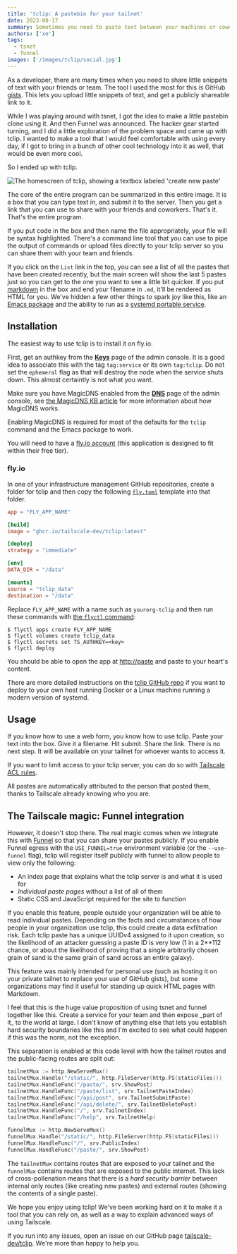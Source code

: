 ```yaml
---
title: 'tclip: A pastebin for your tailnet'
date: 2023-08-17
summary: Sometimes you need to paste text between your machines or coworkers. tclip is a Tailscale-powered pastebin that lets you do just that.
authors: ['xe']
tags:
  - tsnet
  - funnel
images: ['/images/tclip/social.jpg']
---
```


As a developer, there are many times when you need to share little snippets of text with your friends or team. The tool I used the most for this is GitHub [gists](https://gist.github.com). This lets you upload little snippets of text, and get a publicly shareable link to it.

While I was playing around with tsnet, I got the idea to make a little pastebin clone using it. And then Funnel was announced. The hacker gear started turning, and I did a little exploration of the problem space and came up with tclip. I wanted to make a tool that I would feel comfortable with using every day, if I got to bring in a bunch of other cool technology into it as well, that would be even more cool.

So I ended up with tclip.

<Image
  className="mt-2"
  src="/images/tclip/frontpage.png"
  width={1804}
  height={870}
  alt="The homescreen of tclip, showing a textbox labeled 'create new paste'"
/>

The core of the entire program can be summarized in this entire image. It is a box that you can type text in, and submit it to the server. Then you get a link that you can use to share with your friends and coworkers. That's it. That's the entire program.

If you put code in the box and then name the file appropriately, your file will be syntax highlighted. There's a command line tool that you can use to pipe the output of commands or upload files directly to your tclip server so you can share them with your team and friends.

If you click on the `List` link in the top, you can see a list of all the pastes that have been created recently, but the main screen will show the last 5 pastes just so you can get to the one you want to see a little bit quicker. If you put [markdown](https://en.wikipedia.org/wiki/Markdown) in the box and end your filename in `.md`, it'll be rendered as HTML for you. We've hidden a few other things to spark joy like this, like an [Emacs package](https://github.com/tailscale-dev/tclip/blob/main/contrib/tclip.el) and the ability to run as a [systemd portable service](https://systemd.io/PORTABLE_SERVICES/).

<HeroImage
  width={1280}
  height={512}
  desc="An albino pidgeon behind a normal one as found on Oberbaumbrücke in Berlin. Photo by Xe Iaso, 2023."
  src="/images/tclip/hero.jpg"
/>

## Installation

The easiest way to use tclip is to install it on fly.io.

First, get an authkey from the [**Keys**](https://login.tailscale.com/admin/settings/keys) page of the admin console. It is a good idea to associate this with the tag `tag:service` or its own `tag:tclip`. Do not set the `ephemeral` flag as that will destroy the node when the service shuts down. This almost certaintly is not what you want.

Make sure you have MagicDNS enabled from the [**DNS**](https://login.tailscale.com/admin/dns) page of the admin console, see [the MagicDNS KB article](https://tailscale.com/kb/1081/magicdns/) for more information about how MagicDNS works.

Enabling MagicDNS is required for most of the defaults for the `tclip` command and the Emacs package to work.

You will need to have a [fly.io account](https://fly.io/) (this application is designed to fit within their free tier).

### fly.io

In one of your infrastructure management GitHub repositories, create a
folder for tclip and then copy the following
[`fly.toml`](https://fly.io/docs/reference/configuration/) template
into that folder.

```toml
app = "FLY_APP_NAME"

[build]
image = "ghcr.io/tailscale-dev/tclip:latest"

[deploy]
strategy = "immediate"

[env]
DATA_DIR = "/data"

[mounts]
source = "tclip_data"
destination = "/data"
```

Replace `FLY_APP_NAME` with a name such as `yourorg-tclip` and
then run these commands with [the `flyctl` command](https://fly.io/docs/hands-on/install-flyctl/):

```
$ flyctl apps create FLY_APP_NAME
$ flyctl volumes create tclip_data
$ flyctl secrets set TS_AUTHKEY=<key>
$ flyctl deploy
```

You should be able to open the app at [http://paste](http://paste) and
paste to your heart's content.

There are more detailed instructions on the [tclip GitHub repo](https://github.com/tailscale-dev/tclip#deploying) if you want to deploy to your own host running Docker or a Linux machine running a modern version of systemd.

## Usage

If you know how to use a web form, you know how to use tclip. Paste your text into the box. Give it a filename. Hit submit. Share the link. There is no next step. It will be available on your tailnet for whoever wants to access it.

If you want to limit access to your tclip server, you can do so with [Tailscale ACL rules](https://tailscale.com/kb/1018/acls/).

All pastes are automatically attributed to the person that posted them, thanks to Tailscale already knowing who you are.

## The Tailscale magic: Funnel integration

However, it doesn't stop there. The real magic comes when we integrate this with [Funnel](/blog/embedded-funnel) so that you can share your pastes publicly. If you enable Funnel egress with the `USE_FUNNEL=true` environment variable (or the `--use-funnel` flag), tclip will register itself publicly with funnel to allow people to view only the following:

- An index page that explains what the tclip server is and what it is used for
- _Individual paste pages_ without a list of all of them
- Static CSS and JavaScript required for the site to function

If you enable this feature, people outside your organization will be able to read individual pastes. Depending on the facts and circumstances of how people in your organization use tclip, this could create a data exfiltration risk. Each tclip paste has a unique UUIDv4 assigned to it upon creation, so the likelihood of an attacker guessing a paste ID is very low (1 in a 2\*\*112 chance, or about the likelihood of proving that a single arbitrarily chosen grain of sand is the same grain of sand across an entire galaxy).

This feature was mainly intended for personal use (such as hosting it on your private tailnet to replace your use of GitHub gists), but some organizations may find it useful for standing up quick HTML pages with Markdown.

<ConvSnippet authors={props.authorDetails} name="Xe Iaso">
  I feel that this is the huge value proposition of using tsnet and funnel together like this.
  Create a service for your team and then expose _part of it_ to the world at large. I don't know of
  anything else that lets you establish hard security boundaries like this and I'm excited to see
  what could happen if this was the norm, not the exception.
</ConvSnippet>

This separation is enabled at this code level with how the tailnet routes and the public-facing routes are split out:

```go
tailnetMux := http.NewServeMux()
tailnetMux.Handle("/static/", http.FileServer(http.FS(staticFiles)))
tailnetMux.HandleFunc("/paste/", srv.ShowPost)
tailnetMux.HandleFunc("/paste/list", srv.TailnetPasteIndex)
tailnetMux.HandleFunc("/api/post", srv.TailnetSubmitPaste)
tailnetMux.HandleFunc("/api/delete/", srv.TailnetDeletePost)
tailnetMux.HandleFunc("/", srv.TailnetIndex)
tailnetMux.HandleFunc("/help", srv.TailnetHelp)

funnelMux := http.NewServeMux()
funnelMux.Handle("/static/", http.FileServer(http.FS(staticFiles)))
funnelMux.HandleFunc("/", srv.PublicIndex)
funnelMux.HandleFunc("/paste/", srv.ShowPost)
```

The `tailnetMux` contains routes that are exposed to your tailnet and the `funnelMux` contains routes that are exposed to the public internet. This lack of cross-pollenation means that there is a _hard security barrier_ between internal only routes (like creating new pastes) and external routes (showing the contents of a single paste).

We hope you enjoy using tclip! We've been working hard on it to make it a tool that you can rely on, as well as a way to explain advanced ways of using Tailscale.

If you run into any issues, open an issue on our GitHub page [tailscale-dev/tclip](https://github.com/tailscale-dev/tclip). We're more than happy to help you.

